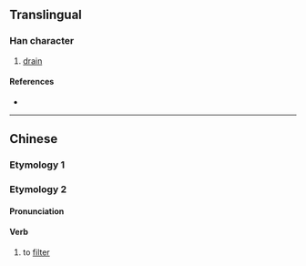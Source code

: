 {{character info/new}}
{{also|潷}}
==Translingual==

===Han character===
{{Han char|rn=85|rad=水|as=10|sn=13|four=|canj=EHHU|ids=⿰氵笔}}

# [[drain]]

====References====
* {{Han ref|kx=0643.190|dkj=18048|hdz=31699.130|uh=6ED7|ud=28375}}

----

==Chinese==

===Etymology 1===
{{zh-see|潷}}

===Etymology 2===
{{zh-forms}}

====Pronunciation====
{{zh-pron
|m=běi
|m-s=bi2
|c=bat1,bei3
|cat=v
}}

====Verb====
{{zh-verb}}

# {{lb|zh|Sichuanese}} to [[filter]]
